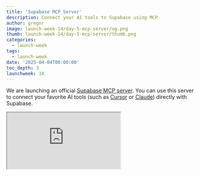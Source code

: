 ```yaml
---
title: 'Supabase MCP Server'
description: Connect your AI tools to Supabase using MCP
author: gregnr
image: launch-week-14/day-5-mcp-server/og.png
thumb: launch-week-14/day-5-mcp-server/thumb.png
categories:
  - launch-week
tags:
  - launch-week
date: '2025-04-04T00:00:00'
toc_depth: 3
launchweek: 14
---
```


We are launching an official [Supabase MCP server](https://github.com/supabase-community/supabase-mcp). You can use this server to connect your favorite AI tools (such as [Cursor](https://www.cursor.com/) or [Claude](https://claude.ai/download)) directly with Supabase.

<div className="video-container mb-8">
  <iframe
    className="w-full"
    src="https://www.youtube-nocookie.com/embed/1SMldLoOhbg"
    title="Supabase MCP Server"
    allow="accelerometer; autoplay; clipboard-write; encrypted-media; fullscreen; gyroscope; picture-in-picture; web-share"
    allowfullscreen
  />
</div>

## What is an MCP Server?

MCP stands for [Model Context Protocol](https://modelcontextprotocol.io). It standardizes how Large Language Models (LLMs) talk to platforms like Supabase.

Our MCP server connects your AI tools to Supabase so that they can perform tasks like launching databases, managing tables, fetching config, and querying data on your behalf.

For example, here is Cursor building a Next.js + Supabase app, fetching a Supabase URL and anonymous key, and saving them to a `.env.local` file for Next.js to consume:

<video className="rounded-sm m-0" autoPlay loop muted>
  <source
    src="https://xguihxuzqibwxjnimxev.supabase.co/storage/v1/object/public/videos/marketing/blog/mcp-server/supabase-mcp-demo.mp4"
    type="video/mp4"
  />
</video>

## Tools

MCP servers use Tools, which are a bit like "abilities". There are over 20 tools available in the Supabase MCP server.

You can:

- Design tables and track them using migrations
- Fetch data and run reports using SQL queries
- Create database branches for development (experimental)
- Fetch project configuration
- Spin up new Supabase projects
- Pause and restore projects
- Retrieve logs to debug issues
- Generate TypeScript types based on your database schema

For a full list of abilities, see [Tools](https://github.com/supabase-community/supabase-mcp#tools) in the project README.

## Setup

You can [setup](https://github.com/supabase-community/supabase-mcp#2-configure-mcp-client) Supabase MCP on most AI clients using the following JSON:

```json name=.cursor/mcp.json
{
  "mcpServers": {
    "supabase": {
      "command": "npx",
      "args": [
        "-y",
        "@supabase/mcp-server-supabase@latest",
        "--access-token",
        "<personal-access-token>"
      ]
    }
  }
}
```

You'll need to create a [personal access token (PAT)](/dashboard/account/tokens) for the `<personal-access-token>` field. This token authenticates the MCP server with your Supabase account.

<Admonition type="note" >

Some clients expect a slightly modified JSON format, and Windows users will have to prefix this command with `cmd /c`. For detailed step-by-step instructions for each client and OS, see our [MCP documentation](/docs/guides/getting-started/mcp).

</Admonition>

## How does MCP work?

If you're new to MCP, it's worth digging into the protocol to understand how it came to be and what features it offers.

Most large language models (LLMs) today support “tool calling” where the model can choose to invoke a developer-provided tool (like `get_weather`) based on the context of the conversation (like “What is the weather in Houston?”). This has opened the door to agent-like experiences where LLMs can call tools that interact with the outside world on your behalf.

As a developer, you tell the LLM which tools are available by providing a JSON schema containing your tools and what parameters they accept:

```json
{
  "name": "get_weather",
  "description": "Get the current weather for a specific location",
  "parameters": {
    "type": "object",
    "properties": {
      "location": {
        "type": "string",
        "description": "The city and state/country, e.g. 'San Francisco, CA' or 'Paris, France'"
      }
    },
    "required": ["location"]
  }
}
```

This JSON schema format is standard across most LLMs. But, importantly, the implementation of each tool is not. It's up to you as the developer to connect the `get_weather` tool call with a weather API somewhere in order to fulfill the request.

Because of this, developers often found themselves duplicating tool implementations across projects and apps. And within any given app, end users could only use tools that were hand picked by its developers. There was no opportunity for a plugin-style tool ecosystem where users could bring their own tools.

### The MCP standard

MCP solves this by standardizing the tool ecosystem. That is, it creates a protocol that is understood by both clients (eg. Cursor) and tool providers (eg. Supabase), while decoupling them from each other. Cursor simply needs to implement the client side of the MCP spec and instantly its LLM works with any server that also implements MCP. Cursor (and any other AI app) can let their users bring their own tools as long as those tools implement MCP.

### Resources and prompts

MCP also incorporates some other (optional) primitives beyond tool calling: resources and prompts. Resources allow servers to expose any arbitrary data and content that can be read by clients and used as context for LLMs. This could include:

- File contents
- Database records
- API responses
- Live system data
- Screenshots and images
- Log files
- And more

Prompts allow servers to define reusable prompt templates that clients can surface to users and LLMs. It gives the server the opportunity to define custom instructions and best practices for the LLM when interacting with its services.

Today, most clients only support the tool primitive. We're excited to see how apps decide to adopt resources and prompts so that we can make the Supabase MCP experience even better in those environments.

For more information on the model context protocol, see the [official MCP docs](https://modelcontextprotocol.io/introduction).

## What's next?

We believe MCP has a lot of potential in the AI builder world and we want to continue to invest in it. Here are some features on our roadmap:

### Create and deploy Edge Functions

Supabase Edge Functions allow you to run custom, server side code from our edge network closest to your users. We [just announced](/blog/supabase-edge-functions-deploy-dashboard-deno-2-1) the ability to create and deploy Edge Functions directly from the Supabase Dashboard. So, it would only be fitting also create and deploy Edge Functions directly from your favorite AI assistant.

### Native authorization

The latest revision of the MCP spec (2025-03-26 as of writing) now includes official [authorization support](https://spec.modelcontextprotocol.io/specification/2025-03-26/basic/authorization/). This means that, unlike today where we require you to manually create a personal access token for the server, future versions will allow you to authenticate with Supabase using a standard OAuth 2 login flow. This flow would look something like:

1. Connect Supabase MCP with your AI app/IDE
2. Your AI app opens a browser window where you login to Supabase directly
3. After successful login, you jump back to your AI app, fully authenticated

This would be no different than any other “login with X” OAuth flow that we see with apps today. We think this will both simplify the MCP setup experience and also provide better, more granular access to your Supabase account.

### Better schema discovery

When designing a database using AI, it's helpful to give the LLM access to your existing schema so that it knows exactly what SQL to execute when making modifications (like `alter table`). Currently we provide a single `list_tables` tool that the LLM can use to fetch your tables. While this is useful, there are a lot of other database objects like views, triggers, functions, and policies that should also be readily available.

Today if the LLM needs access to one of these other objects, it can run the generic `execute_sql` tool to fetch them from the `information_schema`. For example, to fetch all triggers in your database, the LLM might run:

```sql
select
    event_object_schema as schema,
    event_object_table as table,
    trigger_name,
    event_manipulation as event,
    action_statement as definition
from
	information_schema.triggers
order by
	event_object_schema, event_object_table;
```

This often works, but it requires the LLM to know the exact structure of the `information_schema` tables, consumes many tokens due to verbose SQL queries, and creates opportunities for errors when parsing the results. We think a more structured and terse query method can improve discoverability and reduce excess token usage. Stay tuned!

### More protections

Some of us trust AI _a little too much_ with our databases. Supabase supports [database branching](/docs/guides/deployment/branching) to allow you to spin up separate development databases as you design new features, then merge them back when you're ready. This means that if something went terribly wrong, you can easily reset your branch to a earlier version and continue where you left off.

Our MCP server already supports branching today, but we think we can add even more protections like auto detecting destructive operations and requiring confirmation before executing them.

## Get started with Supabase MCP

We've built the Supabase MCP server to bridge the gap between AI tools and your databases, letting you focus on building instead of context-switching between tools.

The MCP protocol is evolving with proposals like the new [Streamable HTTP transport](https://github.com/modelcontextprotocol/specification/pull/206) that supports fully stateless servers without requiring long-lived connections. We're following these developments closely and evaluating how they might benefit the Supabase MCP experience.

If you run into issues or have ideas for new tools we should add, [open an issue](https://github.com/supabase-community/supabase-mcp/issues/new) on the GitHub repo. We're particularly interested in hearing about your experiences with schema discovery, database branching, and other safety features as we continue to refine its protections.

Check out our [docs](/docs/guides/getting-started/mcp) for the latest updates and examples of what you can build with Supabase MCP.

